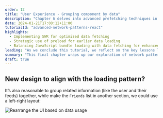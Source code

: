 ```yaml
---
order: 12
title: "User Experience - Grouping component by data"
description: "Chapter 6 delves into advanced prefetching techniques in React applications, using SWR for efficient data fetching. It highlights how to enhance application responsiveness and user experience through strategic data loading and parallel network requests."
date: 2024-01-21T17:00:12+11:00
tutorialId: "advanced-network-patterns-react"
highlights:
  - Implementing SWR for optimized data fetching
  - Strategic use of preload for earlier data loading
  - Balancing JavaScript bundle loading with data fetching for enhanced interactivity
leading: "As we conclude this tutorial, we reflect on the key lessons learned and set the stage for exploring server-side technology and its impact on application performance."
summary: "This final chapter wraps up our exploration of network patterns in React. We've covered parallel requests, code splitting, and prefetching to improve performance. Up next, we'll explore server-side technologies to further enhance application performance."
draft: true
---
```


## New design to align with the loading pattern?

It’s also reasonable to group related information (like the user and their feeds) together, while make the `Friends` list in another section, we could use a left-right layout:

![Rearrange the UI based on data usage](/tutorials/advanced-network-patterns-react/ch12/ui-rearranged.png)
